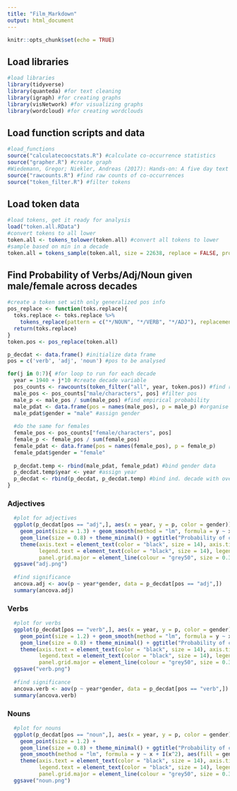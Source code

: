 ```yaml
---
title: "Film_Markdown"
output: html_document
---
```


```r
knitr::opts_chunk$set(echo = TRUE)
```

## Load libraries

```r
#load libraries
library(tidyverse) 
library(quanteda) #for text cleaning
library(igraph) #for creating graphs
library(visNetwork) #for visualizing graphs
library(wordcloud) #for creating wordclouds
```

## Load function scripts and data

```r
#load_functions
source("calculatecoocstats.R") #calculate co-occurrence statistics
source("grapher.R") #create graph
#Wiedemann, Gregor; Niekler, Andreas (2017): Hands-on: A five day text mining course for humanists and social scientists in R. Proceedings of the 1st Workshop on Teaching NLP for Digital Humanities (Teach4DH@GSCL 2017), Berlin.
source("rawcounts.R") #find raw counts of co-occurrences
source("token_filter.R") #filter tokens
```

## Load token data

```r
#load tokens, get it ready for analysis
load("token.all.RData")
#convert tokens to all lower
token.all <- tokens_tolower(token.all) #convert all tokens to lower
#sample based on min in a decade
token.all = tokens_sample(token.all, size = 22638, replace = FALSE, prob = NULL, by = decade)
```

## Find Probability of Verbs/Adj/Noun given male/female across decades

```r
#create a token set with only generalized pos info
pos_replace <- function(toks.replace){
  toks.replace <- toks.replace %>% 
    tokens_replace(pattern = c("*/NOUN", "*/VERB", "*/ADJ"), replacement = c("NOUN", "VERB", "ADJ"))
  return(toks.replace)
}
token.pos <- pos_replace(token.all) 

p_decdat <- data.frame() #initialize data frame
pos = c('verb', 'adj', 'noun') #pos to be analysed

for(j in 0:7){ #for loop to run for each decade
  year = 1940 + j*10 #create decade variable
  pos_counts <- rawcounts(token_filter("all", year, token.pos)) #find raw co-occurrence counts
  male_pos <- pos_counts["male/characters", pos] #filter pos
  male_p <- male_pos / sum(male_pos) #find empirical probability
  male_pdat <- data.frame(pos = names(male_pos), p = male_p) #organise data frame
  male_pdat$gender = "male" #assign gender
  
  #do the same for females
  female_pos <- pos_counts["female/characters", pos]
  female_p <- female_pos / sum(female_pos)
  female_pdat <- data.frame(pos = names(female_pos), p = female_p)
  female_pdat$gender = "female"
  
  p_decdat.temp <- rbind(male_pdat, female_pdat) #bind gender data
  p_decdat.temp$year <- year #assign year
  p_decdat <- rbind(p_decdat, p_decdat.temp) #bind ind. decade with overall
}

```

### Adjectives

```r
  #plot for adjectives
  ggplot(p_decdat[pos == "adj",], aes(x = year, y = p, color = gender)) +
    geom_point(size = 1.3) + geom_smooth(method = "lm", formula = y ~ x + I(x^2), aes(fill = gender), alpha = 0.1) +
    geom_line(size = 0.8) + theme_minimal() + ggtitle("Probability of co-occurence with Adjectives") +
    theme(axis.text = element_text(color = "black", size = 14), axis.title = element_text(color = "black", size = 15.5),
          legend.text = element_text(color = "black", size = 14), legend.title = element_text(color = "black", size = 15.5),
          panel.grid.major = element_line(colour = "grey50", size = 0.3), panel.grid.minor = element_line(colour = "grey50", size = 0.3))
  ggsave("adj.png")
  
  #find significance
  ancova.adj <- aov(p ~ year*gender, data = p_decdat[pos == "adj",])
  summary(ancova.adj)

```  
    
### Verbs    
    
```r
  #plot for verbs
  ggplot(p_decdat[pos == "verb",], aes(x = year, y = p, color = gender)) +
    geom_point(size = 1.2) + geom_smooth(method = "lm", formula = y ~ x + I(x^2), aes(fill = gender), alpha = 0.1) +
    geom_line(size = 0.8) + theme_minimal() + ggtitle("Probability of co-occurence with Verbs") + theme_minimal() +
    theme(axis.text = element_text(color = "black", size = 14), axis.title = element_text(color = "black", size = 15.5),
          legend.text = element_text(color = "black", size = 14), legend.title = element_text(color = "black", size = 15.5),
          panel.grid.major = element_line(colour = "grey50", size = 0.3), panel.grid.minor = element_line(colour = "grey50", size = 0.3))
  ggsave("verb.png")
  
  #find significance
  ancova.verb <- aov(p ~ year*gender, data = p_decdat[pos == "verb",])
  summary(ancova.verb)
```

### Nouns

```r
  #plot for nouns
  ggplot(p_decdat[pos == "noun",], aes(x = year, y = p, color = gender)) +
    geom_point(size = 1.2) +
    geom_line(size = 0.8) + theme_minimal() + ggtitle("Probability of co-occurence with Nouns") + 
    geom_smooth(method = "lm", formula = y ~ x + I(x^2), aes(fill = gender), alpha = 0.1) +
    theme(axis.text = element_text(color = "black", size = 14), axis.title = element_text(color = "black", size = 15.5),
          legend.text = element_text(color = "black", size = 14), legend.title = element_text(color = "black", size = 15.5),
          panel.grid.major = element_line(colour = "grey50", size = 0.3), panel.grid.minor = element_line(colour = "grey50", size = 0.3))
  ggsave("noun.png")
```


